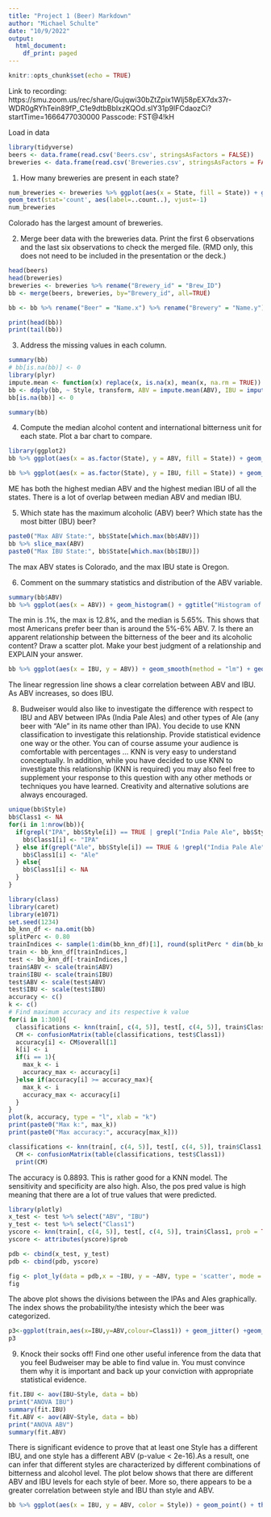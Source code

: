 ```yaml
---
title: "Project 1 (Beer) Markdown"
author: "Michael Schulte"
date: "10/9/2022"
output:
  html_document:
    df_print: paged
---
```


```r
knitr::opts_chunk$set(echo = TRUE)
```
Link to recording: https://smu.zoom.us/rec/share/Gujqwi30bZtZpix1Wlj58pEX7dx37r-WDR0gRYhTein89fP_C1e9dtbBbIxzKQOd.slY31p9lFCdaozCi?startTime=1666477030000
Passcode: FST@4!kH

Load in data
```r
library(tidyverse)
beers <- data.frame(read.csv('Beers.csv', stringsAsFactors = FALSE))
breweries <- data.frame(read.csv('Breweries.csv', stringsAsFactors = FALSE))
```
1.	How many breweries are present in each state?
```r
num_breweries <- breweries %>% ggplot(aes(x = State, fill = State)) + geom_bar()+ theme(axis.text.x = element_text(angle = 90, vjust = 0.5, hjust=1)) +
geom_text(stat='count', aes(label=..count..), vjust=-1)
num_breweries
```
Colorado has the largest amount of breweries.

2.	Merge beer data with the breweries data. Print the first 6 observations and the last six observations to check the merged file.  (RMD only, this does not need to be included in the presentation or the deck.)
```r
head(beers)
head(breweries)
breweries <- breweries %>% rename("Brewery_id" = "Brew_ID")
bb <- merge(beers, breweries, by="Brewery_id", all=TRUE)
```
```r
bb <- bb %>% rename("Beer" = "Name.x") %>% rename("Brewery" = "Name.y")
```
```r
print(head(bb))
print(tail(bb))
```
3.	Address the missing values in each column.
```r
summary(bb)
# bb[is.na(bb)] <- 0
library(plyr)
impute.mean <- function(x) replace(x, is.na(x), mean(x, na.rm = TRUE))
bb <- ddply(bb, ~ Style, transform, ABV = impute.mean(ABV), IBU = impute.mean(IBU))
bb[is.na(bb)] <- 0
```
```r
summary(bb)
```
4.	Compute the median alcohol content and international bitterness unit for each state. Plot a bar chart to compare.
```r
library(ggplot2)
bb %>% ggplot(aes(x = as.factor(State), y = ABV, fill = State)) + geom_bar(stat = "summary", fun = "median") + theme(axis.text.x = element_text(angle = 90, vjust = 0.5, hjust=1)) + ggtitle("Median ABV")

bb %>% ggplot(aes(x = as.factor(State), y = IBU, fill = State)) + geom_bar(stat = "summary", fun = "median") + theme(axis.text.x = element_text(angle = 90, vjust = 0.5, hjust=1)) + ggtitle("Median IBU")
```
ME has both the highest median ABV and the highest median IBU of all the states. There is a lot of overlap between median ABV and median IBU.

5.	Which state has the maximum alcoholic (ABV) beer? Which state has the most bitter (IBU) beer?
```r
paste0("Max ABV State:", bb$State[which.max(bb$ABV)])
bb %>% slice_max(ABV)
paste0("Max IBU State:", bb$State[which.max(bb$IBU)])
```
The max ABV states is Colorado, and the max IBU state is Oregon.

6.	Comment on the summary statistics and distribution of the ABV variable.
```r
summary(bb$ABV)
bb %>% ggplot(aes(x = ABV)) + geom_histogram() + ggtitle("Histogram of ABV")
```
The min is .1%, the max is 12.8%, and the median is 5.65%. This shows that most Americans prefer beer than is around the 5%-6% ABV.
7.	Is there an apparent relationship between the bitterness of the beer and its alcoholic content? Draw a scatter plot.  Make your best judgment of a relationship and EXPLAIN your answer.
```r
bb %>% ggplot(aes(x = IBU, y = ABV)) + geom_smooth(method = "lm") + geom_point() + ggtitle("ABV vs IBU")
```
The linear regression line shows a clear correlation between ABV and IBU. As ABV increases, so does IBU.

8.	Budweiser would also like to investigate the difference with respect to IBU and ABV between IPAs (India Pale Ales) and other types of Ale (any beer with “Ale” in its name other than IPA).  You decide to use KNN classification to investigate this relationship.  Provide statistical evidence one way or the other. You can of course assume your audience is comfortable with percentages … KNN is very easy to understand conceptually. 
In addition, while you have decided to use KNN to investigate this relationship (KNN is required) you may also feel free to supplement your response to this question with any other methods or techniques you have learned.  Creativity and alternative solutions are always encouraged.
```r
unique(bb$Style)
bb$Class1 <- NA
for(i in 1:nrow(bb)){
  if(grepl("IPA", bb$Style[i]) == TRUE | grepl("India Pale Ale", bb$Style[i]) == TRUE){
    bb$Class1[i] <- "IPA"
  } else if(grepl("Ale", bb$Style[i]) == TRUE & !grepl("India Pale Ale", bb$Style[i]) == TRUE & !grepl("IPA", bb$Style[i]) == TRUE){
    bb$Class1[i] <- "Ale"
  } else{
    bb$Class1[i] <- NA
  }
}
```
```r
library(class)
library(caret)
library(e1071)
set.seed(1234)
bb_knn_df <- na.omit(bb)
splitPerc <- 0.80
trainIndices <- sample(1:dim(bb_knn_df)[1], round(splitPerc * dim(bb_knn_df)[1]))
train <- bb_knn_df[trainIndices,]
test <- bb_knn_df[-trainIndices,]
train$ABV <- scale(train$ABV)
train$IBU <- scale(train$IBU)
test$ABV <- scale(test$ABV)
test$IBU <- scale(test$IBU)
accuracy <- c()
k <- c()
# Find maximum accuracy and its respective k value
for(i in 1:300){
  classifications <- knn(train[, c(4, 5)], test[, c(4, 5)], train$Class1, prob = TRUE, k = i)
  CM <- confusionMatrix(table(classifications, test$Class1))
  accuracy[i] <- CM$overall[1]
  k[i] <- i
  if(i == 1){
    max_k <- i
    accuracy_max <- accuracy[i]
  }else if(accuracy[i] >= accuracy_max){
    max_k <- i
    accuracy_max <- accuracy[i]
  }
}
plot(k, accuracy, type = "l", xlab = "k")
print(paste0("Max k:", max_k))
print(paste0("Max accuracy:", accuracy[max_k]))
```
```r
classifications <- knn(train[, c(4, 5)], test[, c(4, 5)], train$Class1, prob = TRUE, k = max_k)
  CM <- confusionMatrix(table(classifications, test$Class1))
  print(CM)
```
The accuracy is 0.8893. This is rather good for a KNN model. The sensitivity and specificity are also high. Also, the pos pred value is high meaning that there are a lot of true values that were predicted.
```r
library(plotly)
x_test <- test %>% select("ABV", "IBU")
y_test <- test %>% select("Class1")
yscore <- knn(train[, c(4, 5)], test[, c(4, 5)], train$Class1, prob = TRUE, k = max_k)
yscore <- attributes(yscore)$prob

pdb <- cbind(x_test, y_test)
pdb <- cbind(pdb, yscore)

fig <- plot_ly(data = pdb,x = ~IBU, y = ~ABV, type = 'scatter', mode = 'markers',color = ~yscore, colors = 'RdBu', symbol = ~Class1, split = ~Class1, symbols = c('square-dot','circle-dot'), marker = list(size = 12, line = list(color = 'black', width = 1)))
fig
```
The above plot shows the divisions between the IPAs and Ales graphically. The index shows the probability/the intesisty which the beer was categorized.
```r
p3<-ggplot(train,aes(x=IBU,y=ABV,colour=Class1)) + geom_jitter() +geom_density2d() + ggtitle("Density Plot of ABV vs IBU")
p3
```
  

9.	Knock their socks off!  Find one other useful inference from the data that you feel Budweiser may be able to find value in.  You must convince them why it is important and back up your conviction with appropriate statistical evidence. 
```r
fit.IBU <- aov(IBU~Style, data = bb)
print("ANOVA IBU")
summary(fit.IBU)
fit.ABV <- aov(ABV~Style, data = bb)
print("ANOVA ABV")
summary(fit.ABV)
```
There is significant evidence to prove that at least one Style has a different IBU, and one style has a different ABV (p-value < 2e-16).As a result, one can infer that different styles are characterized by different combinations of bitterness and alcohol level. The plot below shows that there are different ABV and IBU levels for each style of beer. More so, there appears to be a greater correlation between style and IBU than style and ABV.
```r
bb %>% ggplot(aes(x = IBU, y = ABV, color = Style)) + geom_point() + theme(legend.position = "None") + ggtitle("ABV vs IBU by Style")
```